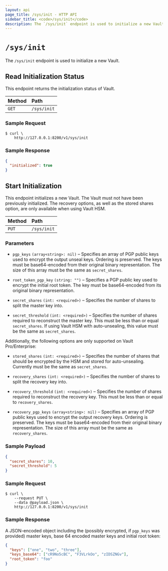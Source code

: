 ```yaml
---
layout: api
page_title: /sys/init - HTTP API
sidebar_title: <code>/sys/init</code>
description: The `/sys/init` endpoint is used to initialize a new Vault.
---
```


# `/sys/init`

The `/sys/init` endpoint is used to initialize a new Vault.

## Read Initialization Status

This endpoint returns the initialization status of Vault.

| Method   | Path                         |
| :--------------------------- | :--------------------- |
| `GET`    | `/sys/init`                  |

### Sample Request

```
$ curl \
    http://127.0.0.1:8200/v1/sys/init
```

### Sample Response

```json
{
  "initialized": true
}
```

## Start Initialization

This endpoint initializes a new Vault. The Vault must not have been previously
initialized. The recovery options, as well as the stored shares option, are only
available when using Vault HSM.

| Method   | Path                         |
| :--------------------------- | :--------------------- |
| `PUT`    | `/sys/init`                  |

### Parameters

- `pgp_keys` `(array<string>: nil)` – Specifies an array of PGP public keys used
  to encrypt the output unseal keys. Ordering is preserved. The keys must be
  base64-encoded from their original binary representation. The size of this
  array must be the same as `secret_shares`.

- `root_token_pgp_key` `(string: "")` – Specifies a PGP public key used to
  encrypt the initial root token. The key must be base64-encoded from its
  original binary representation.

- `secret_shares` `(int: <required>)` – Specifies the number of shares to
  split the master key into.

- `secret_threshold` `(int: <required>)` – Specifies the number of shares
  required to reconstruct the master key. This must be less than or equal
  `secret_shares`. If using Vault HSM with auto-unsealing, this value must be
  the same as `secret_shares`.

Additionally, the following options are only supported on Vault Pro/Enterprise:

- `stored_shares` `(int: <required>)` – Specifies the number of shares that
  should be encrypted by the HSM and stored for auto-unsealing. Currently must
  be the same as `secret_shares`.

- `recovery_shares` `(int: <required>)` – Specifies the number of shares to
  split the recovery key into.

- `recovery_threshold` `(int: <required>)` – Specifies the number of shares
  required to reconstruct the recovery key. This must be less than or equal to
  `recovery_shares`.

- `recovery_pgp_keys` `(array<string>: nil)` – Specifies an array of PGP public
  keys used to encrypt the output recovery keys. Ordering is preserved. The keys
  must be base64-encoded from their original binary representation. The size of
  this array must be the same as `recovery_shares`.

### Sample Payload

```json
{
  "secret_shares": 10,
  "secret_threshold": 5
}
```

### Sample Request

```
$ curl \
    --request PUT \
    --data @payload.json \
    http://127.0.0.1:8200/v1/sys/init
```

### Sample Response

A JSON-encoded object including the (possibly encrypted, if `pgp_keys` was
provided) master keys, base 64 encoded master keys and initial root token:

```json
{
  "keys": ["one", "two", "three"],
  "keys_base64": ["cR9No5cBC", "F3VLrkOo", "zIDSZNGv"],
  "root_token": "foo"
}
```
